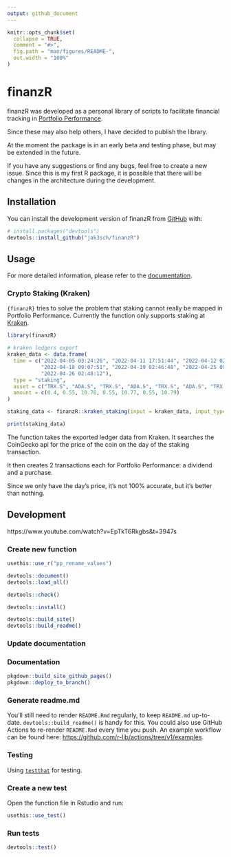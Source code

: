 ```yaml
---
output: github_document
---
```


<!-- README.md is generated from README.Rmd. Please edit that file -->

```r
knitr::opts_chunk$set(
  collapse = TRUE,
  comment = "#>",
  fig.path = "man/figures/README-",
  out.width = "100%"
)
```

# finanzR

<!-- badges: start -->
<!-- badges: end -->

finanzR was developed as a personal library of scripts to facilitate financial tracking in [Portfolio Performance](https://www.portfolio-performance.info/).

Since these may also help others, I have decided to publish the library.

At the moment the package is in an early beta and testing phase, but may be extended in the future.

If you have any suggestions or find any bugs, feel free to create a new issue. Since this is my first R package, it is possible that there will be changes in the architecture during the development.

## Installation

You can install the development version of finanzR from [GitHub](https://github.com/) with:

``` r
# install.packages("devtools")
devtools::install_github("jak3sch/finanzR")
```

## Usage

For more detailed information, please refer to the [documentation](https://jak3sch.github.io/finanzR/).

### Crypto Staking (Kraken)

`{finanzR}` tries to solve the problem that staking cannot really be mapped in Portfolio Performance. Currently the function only supports staking at [Kraken](https://www.kraken.com/).

```r
library(finanzR)

# kraken ledgers export
kraken_data <- data.frame(
  time = c("2022-04-05 03:24:26", "2022-04-11 17:51:44", "2022-04-12 02:43:49", 
           "2022-04-18 09:07:51", "2022-04-19 02:46:48", "2022-04-25 09:11:56", 
           "2022-04-26 02:48:12"), 
  type = "staking",
  asset = c("TRX.S", "ADA.S", "TRX.S", "ADA.S", "TRX.S", "ADA.S", "TRX.S"),
  amount = c(0.4, 0.55, 10.76, 0.55, 10.77, 0.55, 10.79)
)

staking_data <- finanzR::kraken_staking(input = kraken_data, input_type = "data.frame")

print(staking_data)
```

The function takes the exported ledger data from Kraken. It searches the CoinGecko api for the price of the coin on the day of the staking transaction.

It then creates 2 transactions each for Portfolio Performance: a dividend and a purchase.

Since we only have the day's price, it's not 100% accurate, but it's better than nothing.


## Development

https://www.youtube.com/watch?v=EpTkT6Rkgbs&t=3947s

### Create new function

```r
usethis::use_r("pp_rename_values")
```


```r
devtools::document()
devtools::load_all()

devtools::check()

devtools::install()

devtools::build_site()
devtools::build_readme()
```

### Update documentation

### Documentation

```r
pkgdown::build_site_github_pages()
pkgdown::deploy_to_branch()
```

### Generate readme.md

You'll still need to render `README.Rmd` regularly, to keep `README.md` up-to-date. `devtools::build_readme()` is handy for this. You could also use GitHub Actions to re-render `README.Rmd` every time you push. An example workflow can be found here: <https://github.com/r-lib/actions/tree/v1/examples>.


### Testing

Using [`testthat`](https://testthat.r-lib.org/) for testing.

### Create a new test

Open the function file in Rstudio and run:

```r
usethis::use_test()
```


### Run tests
```r
devtools::test()
```


